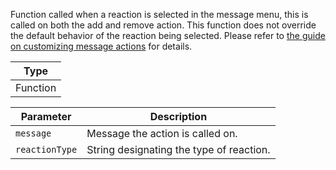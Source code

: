 Function called when a reaction is selected in the message menu, this is called on both the add and remove action.
This function does not override the default behavior of the reaction being selected.
Please refer to [the guide on customizing message actions](../../../../guides/custom-message-actions.mdx) for details.

| Type     |
| -------- |
| Function |

| Parameter      | Description                              |
| -------------- | ---------------------------------------- |
| `message`      | Message the action is called on.         |
| `reactionType` | String designating the type of reaction. |
